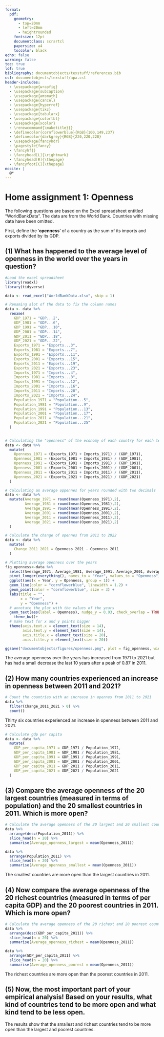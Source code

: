 ```yaml
---
format: 
  pdf:
    geometry:
      - top=20mm
      - left=20mm
      - heightrounded
    fontsize: 12pt
    documentclass: scrartcl
    papersize: a4
    toccolor: black
echo: false
warning: false
toc: true
lof: true
bibliography: documentobjects/texstuff/references.bib
csl: documentobjects/texstuff/apa.csl
header-includes:
  - \usepackage{wrapfig}
  - \usepackage{subcaption}
  - \usepackage{amsmath}
  - \usepackage{cancel}
  - \usepackage{hyperref}
  - \usepackage{tikz}
  - \usepackage{tabularx}
  - \usepackage{colortbl}
  - \usepackage{xcolor}
  - \renewcommand{\maketitle}{}
  - \definecolor{cornflowerblue}{RGB}{100,149,237}
  - \definecolor{darkgrey}{RGB}{220,220,220}
  - \usepackage{fancyhdr}
  - \pagestyle{fancy}
  - \fancyhf{} 
  - \fancyhead[L]{\rightmark}
  - \fancyhead[R]{\thepage}
  - \fancyfoot[C]{\thepage}
nocite: |
  @*
---
```


\newpage 

# Home assignment 1: Openness

The following questions are based on the Excel spreadsheet entitled “WorldBankData”. The data are from the World Bank. Countries with missing data have been omitted.

First, define the ‘**openness**’ of a country as the sum of its imports and exports divided by its GDP.

## (1) What has happened to the average level of openness in the world over the years in question?

```r
#Load the excel spreadsheet 
library(readxl) 
library(tidyverse)

data <- read_excel("WorldBankData.xlsx", skip = 1)

# Renaming alot of the data to fix the column names
data <- data %>% 
  rename(
    GDP_1971 = "GDP...2",
    GDP_1981 = "GDP...6",
    GDP_1991 = "GDP...10",
    GDP_2001 = "GDP...14",
    GDP_2011 = "GDP...18",
    GDP_2021 = "GDP...22",
    Exports_1971 = "Exports...3",
    Exports_1981 = "Exports...7",
    Exports_1991 = "Exports...11",
    Exports_2001 = "Exports...15",
    Exports_2011 = "Exports...19",
    Exports_2021 = "Exports...23",
    Imports_1971 = "Imports...4",
    Imports_1981 = "Imports...8",
    Imports_1991 = "Imports...12",
    Imports_2001 = "Imports...16",
    Imports_2011 = "Imports...20",
    Imports_2021 = "Imports...24",
    Population_1971 = "Population...5",
    Population_1981 = "Population...9",
    Population_1991 = "Population...13",
    Population_2001 = "Population...17",
    Population_2011 = "Population...21",
    Population_2021 = "Population...25"
  )
  

# Calculating the "openness" of the economy of each country for each tenth year
data <- data %>% 
  mutate(
    Openness_1971 = (Exports_1971 + Imports_1971) / (GDP_1971),
    Openness_1981 = (Exports_1981 + Imports_1981) / (GDP_1981),
    Openness_1991 = (Exports_1991 + Imports_1991) / (GDP_1991),
    Openness_2001 = (Exports_2001 + Imports_2001) / (GDP_2001),
    Openness_2011 = (Exports_2011 + Imports_2011) / (GDP_2011),
    Openness_2021 = (Exports_2021 + Imports_2021) / (GDP_2021)
  )

# Calculating an average oppennes for years rounded with two decimals
data <- data %>% 
  mutate(Average_1971 = round(mean(Openness_1971),2),
         Average_1981 = round(mean(Openness_1981),2),
         Average_1991 = round(mean(Openness_1991),2),
         Average_2001 = round(mean(Openness_2001),2),
         Average_2011 = round(mean(Openness_2011),2),
         Average_2021 = round(mean(Openness_2021),2)
  )

# Calculate the change of opennes from 2011 to 2022
data <- data %>% 
  mutate(
    Change_2011_2021 = Openness_2021 - Openness_2011
  )
```


```r
# Plotting average openness over the years
fig_openness<-data %>%
  select(Average_1971, Average_1981, Average_1991, Average_2001, Average_2011, Average_2021) %>%
  pivot_longer(everything(), names_to = "Year", values_to = "Openness") %>%
  ggplot(aes(x = Year, y = Openness, group = 1)) +
  geom_line(color = "cornflowerblue", linewidth = 1.2) +
  geom_point(color = "cornflowerblue", size = 3) +
  labs(title = "",
       x = "Year",
       y = "Openness") +
  # annotate the plot with the values of the years
  geom_text(aes(label = Openness), nudge_y = 0.03, check_overlap = TRUE, size = 7) +
    theme_bw()+
  # make text for x and y points bigger
  theme(axis.text.x = element_text(size = 14),
        axis.text.y = element_text(size = 14),
        axis.title.x = element_text(size = 20),
        axis.title.y = element_text(size = 20))

ggsave("documentobjects/figures/openness.png", plot = fig_openness, width = 10, height = 6, dpi = 300)

```


```{=tex}
\begin{figure}[H]
\centering
\includegraphics{documentobjects/figures/openness.png}
\caption{Average openness over the years}
\end{figure}
```

The average openness over the years has increased from 1971 to 2021 but has had a small decrease the last 10 years after a peak of 0.87 in 2011.


## (2) How many countries experienced an increase in openness between 2011 and 2021?

```r
# Count the countries with an increase in opennes from 2011 to 2021
data %>%
  filter(Change_2011_2021 > 0) %>%
  count()
```

Thirty six countries experienced an increase in openness between 2011 and 2021.

\newpage

```r
# Calculate gdp per capita
data <- data %>% 
  mutate(
    GDP_per_capita_1971 = GDP_1971 / Population_1971,
    GDP_per_capita_1981 = GDP_1981 / Population_1981,
    GDP_per_capita_1991 = GDP_1991 / Population_1991,
    GDP_per_capita_2001 = GDP_2001 / Population_2001,
    GDP_per_capita_2011 = GDP_2011 / Population_2011,
    GDP_per_capita_2021 = GDP_2021 / Population_2021
  )
```

## (3) Compare the average openness of the 20 largest countries (measured in terms of population) and the 20 smallest countries in 2011. Which is more open?


```r
# Calculate the average openness of the 20 largest and 20 smallest countries in 2011
data %>%
  arrange(desc(Population_2011)) %>%
  slice_head(n = 20) %>%
  summarise(Average_openness_largest = mean(Openness_2011))

```

```r
data %>%
  arrange(Population_2011) %>%
  slice_head(n = 20) %>%
  summarise(Average_openness_smallest = mean(Openness_2011))
```
The smallest countries are more open than the largest countries in 2011.


## (4) Now compare the average openness of the 20 richest countries (measured in terms of per capita GDP) and the 20 poorest countries in 2011. Which is more open?

```r
# Calculate the average openness of the 20 richest and 20 poorest countries in 2011
data %>%
  arrange(desc(GDP_per_capita_2011)) %>%
  slice_head(n = 20) %>%
  summarise(Average_openness_richest = mean(Openness_2011))
```

```r
data %>%
  arrange(GDP_per_capita_2011) %>%
  slice_head(n = 20) %>%
  summarise(Average_openness_poorest = mean(Openness_2011))
```
The richest countries are more open than the poorest countries in 2011.

## (5) Now, the most important part of your empirical analysis! Based on your results, what kind of countries tend to be more open and what kind tend to be less open.

The results show that the smallest and richest countries tend to be more open than the largest and poorest countries.

\newpage


